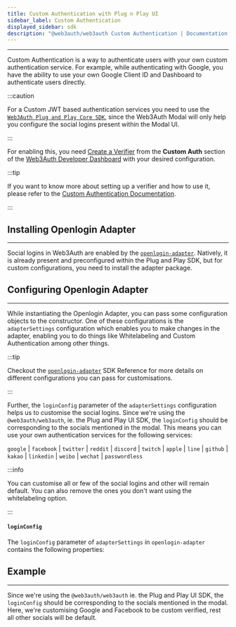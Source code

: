 ```yaml
---
title: Custom Authentication with Plug n Play UI
sidebar_label: Custom Authentication
displayed_sidebar: sdk
description: "@web3auth/web3auth Custom Authentication | Documentation - Web3Auth"
---
```



---

Custom Authentication is a way to authenticate users with your own custom authentication service. For example, while authenticating with Google, you
have the ability to use your own Google Client ID and Dashboard to authenticate users directly.

:::caution

For a Custom JWT based authentication services you need to use the [`Web3Auth Plug and Play Core SDK`](/sdk/web/core), since the Web3Auth Modal will only
help you configure the social logins present within the Modal UI.

:::

For enabling this, you need [Create a Verifier](/custom-authentication/verifiers) from the **Custom Auth** section of the
[Web3Auth Developer Dashboard](https://dashboard.web3auth.io) with your desired configuration.

:::tip

If you want to know more about setting up a verifier and how to use it, please refer to the
[Custom Authentication Documentation](/custom-authentication).

:::

## Installing Openlogin Adapter

---

Social logins in Web3Auth are enabled by the [`openlogin-adapter`](/sdk/web/openlogin). Natively, it is already present and preconfigured within the Plug
and Play SDK, but for custom configurations, you need to install the adapter package.

<OpenloginAdapterInstall />

## Configuring Openlogin Adapter

---

While instantiating the Openlogin Adapter, you can pass some configuration objects to the constructor. One of these configurations is the
`adapterSettings` configuration which enables you to make changes in the adapter, enabling you to do things like Whitelabeling and Custom
Authentication among other things.

:::tip

Checkout the [`openlogin-adapter`](/sdk/web/openlogin) SDK Reference for more details on different configurations you can pass for customisations.

:::

Further, the `loginConfig` parameter of the `adapterSettings` configuration helps us to customise the social logins. Since we're using the
`@web3auth/web3auth`, ie. the Plug and Play UI SDK, the `loginConfig` should be corresponding to the socials mentioned in the modal. This means you
can use your own authentication services for the following services:

`google` | `facebook` | `twitter` | `reddit` | `discord` | `twitch` | `apple` | `line` | `github` | `kakao` | `linkedin` | `weibo` | `wechat` |
`passwordless`

:::info

You can customise all or few of the social logins and other will remain default. You can also remove the ones you don't want using the whitelabeling
option.

:::

#### `loginConfig`

The `loginConfig` parameter of `adapterSettings` in `openlogin-adapter` contains the following properties:

<LoginConfig />

## Example

---

Since we're using the `@web3auth/web3auth` ie. the Plug and Play UI SDK, the `loginConfig` should be corresponding to the socials mentioned in the
modal. Here, we're customising Google and Facebook to be custom verified, rest all other socials will be default.

<CustomAuthenticationWeb3AuthExample />
